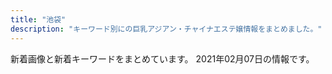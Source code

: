 ```yaml
---
title: "池袋"
description: "キーワード別にの巨乳アジアン・チャイナエステ嬢情報をまとめました。"
---
```


新着画像と新着キーワードをまとめています。
2021年02月07日の情報です。

<DmmAffiliateIns />
<KeywordTable
  shops={
    [
    {
        "name": "\u6708\u306e\u604b",
        "img_links": [
            "http://tsukinokoi.com/img/staff/148586605226742500.jpg",
            "http://tsukinokoi.com/img/staff/144652745411466600.jpg",
            "http://tsukinokoi.com/img/staff/160622584020640000.jpg",
            "http://tsukinokoi.com/img/staff/152008703796356600.jpg",
            "http://tsukinokoi.com/images/QRcode.png",
            "http://tsukinokoi.com/img/staff/142919725579809100.png",
            "http://tsukinokoi.com/img/staff/148256052554824000.jpg",
            "http://tsukinokoi.com/img/staff/153079932824200700.jpg",
            "http://tsukinokoi.com/img/staff/154673852166026500.jpg",
            "http://tsukinokoi.com/images/news3.png",
            "http://tsukinokoi.com/img/staff/148586605222864500.jpg",
            "http://tsukinokoi.com/img/staff/148073918839938900.jpg",
            "http://tsukinokoi.com/images/bar_gallery.png",
            "http://tsukinokoi.com/images/pickupGirl2014.png",
            "http://tsukinokoi.com/img/staff/155611310658540500.jpg",
            "http://tsukinokoi.com/images/news1.png",
            "http://tsukinokoi.com/img/staff/151584629124140300.jpg",
            "http://tsukinokoi.com/images/event/2020/m02.png",
            "http://tsukinokoi.com/images/bar_staff.png",
            "http://tsukinokoi.com/images/bar_top.png",
            "http://tsukinokoi.com/img/staff/155818741107218300.jpg",
            "http://tsukinokoi.com/img/staff/155204782386136400.jpg"
        ],
        "keywords": {
            "\u30bb\u30af\u30b7\u30fc": 1
        },
        "station": "JR\u6c60\u888b\u99c5\u897f\u53e3",
        "url": "http://tsukinokoi.com/"
    },
    {
        "img_links": [
            "http://new-paradise.net/images/honoka.jpg",
            "http://new-paradise.net/images/a5.jpg",
            "http://new-paradise.net/images/flash1.jpg",
            "http://new-paradise.net/images/a4.jpg",
            "http://new-paradise.net/images/up.png",
            "http://new-paradise.net/images/mobile.png",
            "http://new-paradise.net/images/itigo.jpg",
            "http://new-paradise.net/images/a3.jpg",
            "http://new-paradise.net/images/zi_staff.png",
            "http://new-paradise.net/images/a6.jpg",
            "http://new-paradise.net/images/down.png",
            "http://new-paradise.net/images/kiki02.jpg",
            "http://new-paradise.net/images/info.jpg",
            "http://new-paradise.net/images/a7.jpg",
            "http://new-paradise.net/images/kanna02.jpg",
            "http://new-paradise.net/images/r3.jpg",
            "http://new-paradise.net/images/g0.jpg",
            "http://new-paradise.net/images/kiki.jpg",
            "http://new-paradise.net/images/noa.jpg",
            "http://new-paradise.net/images/misaki01.jpg",
            "http://new-paradise.net/images/misaki02.jpg",
            "http://new-paradise.net/images/a2.jpg",
            "http://new-paradise.net/images/a1.jpg"
        ],
        "name": "\u5fc3\u30d1\u30e9\u30c0\u30a4\u30b9",
        "url": "http://new-paradise.net/",
        "station": "JR\u6c60\u888b\u99c5\u897f\u53e3",
        "keywords": {}
    },
    {
        "url": "http://iris.iest.info/",
        "name": "\u30b9\u30de\u30a4\u30eb",
        "keywords": {
            "D": 24,
            "85": 6,
            "87": 18,
            "C": 13,
            "E": 6,
            "86": 6
        },
        "img_links": [
            "http://iris.iest.info/images/room1.jpg",
            "http://iris.iest.info/images/s_staff.png",
            "http://iris.iest.info/images/room4.jpg",
            "http://iris.iest.info/photos/sites/94/2020/12/2020120606092378.jpg",
            "http://iris.iest.info/images/s_news.png",
            "http://iris.iest.info/photos/sites/94/2020/12/2020120606002961.jpg",
            "http://iris.iest.info/images/s_link.png",
            "http://iris.iest.info/images/top.png",
            "http://iris.iest.info/images/s_pick.png",
            "http://iris.iest.info/photos/sites/94/2020/12/2020120606003039.jpg",
            "http://iris.iest.info/photos/sites/94/2020/12/2020120606003195.jpg",
            "http://iris.iest.info/images/room3.jpg",
            "http://iris.iest.info/images/info.jpg",
            "http://iris.iest.info/images/mobile.jpg",
            "http://iris.iest.info/images/room2.jpg",
            "http://iris.iest.info/photos/sites/94/2020/12/2020120606002910.jpg",
            "http://iris.iest.info/photos/sites/94/2020/12/202012060604323.jpg"
        ],
        "station": "JR\u6c60\u888b\u99c5\u6771\u53e3"
    },
    {
        "url": "http://suiteroom.este88.com/",
        "img_links": [
            "http://suiteroom.este88.com/images/ai1.jpg",
            "http://suiteroom.este88.com/images/mai1.jpg",
            "http://suiteroom.este88.com/images/mika1.jpg",
            "http://suiteroom.este88.com/images/yumi1.jpg",
            "http://suiteroom.este88.com/images/sp03.jpg",
            "http://suiteroom.este88.com/images/riri1.jpg",
            "http://suiteroom.este88.com/images/top-kpbar.png",
            "http://suiteroom.este88.com/images/yuri1.jpg",
            "http://suiteroom.este88.com/images/kina1.jpg",
            "http://suiteroom.este88.com/images/sp01.jpg",
            "http://suiteroom.este88.com/images/therapist-bar.png",
            "http://suiteroom.este88.com/images/sp02.jpg",
            "http://suiteroom.este88.com/images/topinfo.png",
            "http://suiteroom.este88.com/images/koko1.jpg",
            "http://suiteroom.este88.com/images/topbar.png",
            "http://suiteroom.este88.com/images/yuki1.jpg",
            "http://suiteroom.este88.com/images/topnews.png",
            "http://suiteroom.este88.com/images/nana1.jpg"
        ],
        "station": "JR\u6c60\u888b\u99c5\u897f\u53e3",
        "name": "For You",
        "keywords": {}
    },
    {
        "station": "JR\u6c60\u888b\u99c5\u897f\u53e3",
        "name": "\u30a2\u30ef\u56fd\u515a",
        "keywords": {
            "82": 1,
            "87": 1,
            "84": 2,
            "83": 3,
            "C": 19,
            "86": 1,
            "85": 2,
            "88": 1
        },
        "url": "http://awakoku.net/",
        "img_links": [
            "http://awakoku.net/girls/ami1.jpg",
            "http://awakoku.net/girls/nana1.jpg",
            "http://awakoku.net/image/pickup.jpg",
            "http://awakoku.net/girls/hana1.jpg",
            "http://manpuku-web2.sakura.ne.jp/awakoku/image/header.jpg",
            "http://awakoku.net/girls/kana1.jpg",
            "http://awakoku.net/girls/yumi.jpg",
            "http://awakoku.net/girls/kana2.jpg",
            "http://awakoku.net/girls/hana2.jpg",
            "http://awakoku.net/girls/yuri2.jpg",
            "http://awakoku.net/girls/mina1.jpg",
            "http://awakoku.net/girls/yuri1.jpg",
            "http://awakoku.net/girls/noimage.jpg",
            "http://awakoku.net/girls/nagisa1.jpg",
            "http://awakoku.net/girls/nagisa2.jpg",
            "http://awakoku.net/girls/misaki1.jpg",
            "http://awakoku.net/girls/nana2.jpg",
            "http://awakoku.net/girls/misaki2.jpg",
            "http://awakoku.net/girls/mina2.jpg"
        ]
    },
    {
        "keywords": {
            "83": 2,
            "89": 1,
            "C": 44,
            "86": 7,
            "85": 8,
            "D": 18,
            "E": 1,
            "88": 5,
            "87": 6
        },
        "img_links": [
            "https://www.aroma-angels.net/asset/img/top.jpg",
            "https://www.aroma-angels.net/images/up_5_11_0.jpeg",
            "https://www.aroma-angels.net/images/up_5_27_0.jpg",
            "https://www.aroma-angels.net/images/mc_1_1_240.jpg",
            "https://www.aroma-angels.net/images/up_5_9_0.jpg",
            "https://www.aroma-angels.net/images/up_5_25_0.jpg",
            "https://www.aroma-angels.net/images/ml_11_1_505.jpg",
            "https://www.aroma-angels.net/images/mc_1_1_505.jpg",
            "https://www.aroma-angels.net/images/ml_11_1_1092.jpg",
            "https://www.aroma-angels.net/images/up_5_17_0.jpg",
            "https://www.aroma-angels.net/images/ml_11_1_960.jpg",
            "https://www.aroma-angels.net/images/up_5_13_0.jpg",
            "https://www.aroma-angels.net/images/ml_11_1_425.jpg",
            "https://www.aroma-angels.net/images/link/link_31.jpg",
            "https://www.aroma-angels.net/images/ml_11_1_1285.jpg",
            "https://www.aroma-angels.net/asset/img/spacer900x360.png",
            "https://www.aroma-angels.net/images/ml_11_1_1411.jpg",
            "https://www.aroma-angels.net/images/ml_11_1_1011.jpg",
            "https://www.aroma-angels.net/asset/img/spacer300x450.png",
            "https://www.aroma-angels.net/images/ml_11_1_240.jpg",
            "https://www.aroma-angels.net/images/mc_1_1_445.jpg",
            "https://www.aroma-angels.net/images/ml_11_1_2202.jpg",
            "https://www.aroma-angels.net/images/mc_1_1_1285.jpg",
            "https://www.aroma-angels.net/images/mc_1_1_425.jpg",
            "https://www.aroma-angels.net/images/mt_10_1_144.jpg",
            "https://www.aroma-angels.net/images/up_5_5_0.jpg",
            "https://www.aroma-angels.net/images/mc_1_2_105.jpg",
            "https://www.aroma-angels.net/images/link/link_34.jpg",
            "https://www.aroma-angels.net/images/ml_11_1_314.jpg",
            "https://www.aroma-angels.net/images/up_5_15_0.jpg",
            "https://www.aroma-angels.net/images/up_5_14_0.jpg",
            "https://www.aroma-angels.net/images/mc_1_1_314.jpg",
            "https://www.aroma-angels.net/images/ml_11_1_1698.jpeg",
            "https://www.aroma-angels.net/images/up_5_6_0.jpg",
            "https://www.aroma-angels.net/images/mc_1_1_446.jpg",
            "https://www.aroma-angels.net/images/up_5_23_0.jpg",
            "https://www.aroma-angels.net/images/mc_1_1_105.jpg",
            "https://www.aroma-angels.net/images/mc_1_1_507.jpg",
            "https://www.aroma-angels.net/images/link/link_27.jpg",
            "https://www.aroma-angels.net/images/ml_11_1_507.jpg",
            "https://www.aroma-angels.net/images/ml_11_1_1064.jpg",
            "https://estama.jp/assets_new/default/pc/img/page/link/estama_200_40.png",
            "https://www.aroma-angels.net/images/mt_10_1_446.jpg",
            "https://www.aroma-angels.net/images/ml_11_1_144.jpg",
            "https://www.aroma-angels.net/images/mc_1_3_314.jpg",
            "https://www.aroma-angels.net/images/mc_1_1_1092.jpg",
            "https://www.aroma-angels.net/images/mt_10_1_505.jpg",
            "https://www.aroma-angels.net/images/ml_11_1_506.jpg",
            "https://www.aroma-angels.net/images/mc_1_2_144.jpg",
            "https://www.aroma-angels.net/images/mc_1_1_241.jpg",
            "https://www.aroma-angels.net/images/ml_11_1_241.jpg",
            "https://www.aroma-angels.net/images/ml_11_1_268.jpg",
            "https://menlog.net/link/menlog20040.jpg",
            "https://www.aroma-angels.net/asset/img/top2.jpg",
            "https://www.aroma-angels.net/images/up_5_7_0.jpg",
            "https://www.aroma-angels.net/images/up_5_12_0.jpg",
            "https://www.aroma-angels.net/images/up_5_18_0.jpg",
            "https://www.aroma-angels.net/images/up_5_26_0.jpg",
            "https://www.aroma-angels.net/images/ml_11_1_445.jpg",
            "https://www.aroma-angels.net/images/ml_11_1_1338.jpg",
            "https://www.aroma-angels.net/images/ml_11_1_239.jpg",
            "https://www.aroma-angels.net/images/mc_1_2_445.jpg",
            "https://www.aroma-angels.net/images/ml_11_1_882.jpg",
            "https://www.aroma-angels.net/images/up_5_8_0.jpg",
            "https://www.aroma-angels.net/images/up_5_10_0.jpg",
            "https://www.aroma-angels.net/images/ml_11_1_1272.jpg",
            "https://www.aroma-angels.net/images/link/link_15.jpg",
            "https://www.aroma-angels.net/images/mc_1_1_508.jpg",
            "https://www.aroma-angels.net/images/mt_10_1_105.jpg",
            "https://www.aroma-angels.net/images/mc_1_2_1092.jpg",
            "https://www.aroma-angels.net/asset/img/spacer_gallery.png",
            "https://www.aroma-angels.net/images/mc_1_1_208.jpg",
            "https://www.aroma-angels.net/images/up_5_22_0.jpg",
            "https://www.aroma-angels.net/images/ml_11_1_446.jpg",
            "https://www.aroma-angels.net/images/link/link_19.jpg",
            "https://www.aroma-angels.net/images/mc_1_1_882.jpg",
            "https://www.aroma-angels.net/images/mt_10_1_508.jpg",
            "https://www.aroma-angels.net/images/up_5_19_0.jpg",
            "https://www.aroma-angels.net/images/ml_11_1_508.jpg",
            "https://www.aroma-angels.net/images/mc_1_1_144.jpg",
            "https://www.aroma-angels.net/images/mc_1_2_314.jpg",
            "https://www.aroma-angels.net/images/ml_11_1_105.jpg",
            "https://www.aroma-angels.net/images/ml_11_1_208.jpg"
        ],
        "name": "AromaAngels\uff5e\u6c60\u888b\u30a2\u30ed\u30de\u30a8\u30f3\u30b8\u30a7\u30eb\u30ba\uff5e",
        "url": "https://www.aroma-angels.net/",
        "station": "JR\u6c60\u888b\u99c5\u897f\u53e3"
    },
    {
        "station": "JR\u6c60\u888b\u99c5\u897f\u53e3",
        "url": "http://koi.este.work/",
        "keywords": {
            "C": 12,
            "83": 18,
            "D": 18,
            "85": 6,
            "86": 6
        },
        "img_links": [
            "http://koi.este.work/b_news.png",
            "http://koi.este.work/2/uploadimg/1565558725.jpg",
            "http://koi.este.work/tennai.png",
            "http://koi.este.work/mens-esthe.png",
            "http://koi.este.work/2/uploadimg/1601879728.jpg",
            "http://koi.este.work/t3.jpg",
            "http://koi.este.work/tennai2.jpg",
            "http://koi.este.work/up_5_3_0.jpg",
            "http://momipara.jp/img/link/momi88.jpg",
            "http://koi.este.work/2/uploadimg/1577672563.jpg",
            "http://koi.este.work/tennai3.jpg",
            "http://koi.este.work/top.jpg",
            "http://koi.este.work/tennai4.jpg",
            "http://koi.este.work/t1.jpg",
            "http://koi.este.work/2/uploadimg/1579481243.jpg",
            "http://koi.este.work/b_girl.png"
        ],
        "name": "\u604b"
    },
    {
        "url": "https://honeybee2.com/",
        "station": "JR\u6c60\u888b\u99c5\u897f\u53e3(\u5317)",
        "name": "\u30cf\u30cb\u30fc\u30d3\u30fc",
        "keywords": {
            "84": 234,
            "83": 87,
            "D": 232,
            "85": 95,
            "88": 50,
            "82": 53,
            "C": 236
        },
        "img_links": [
            "https://honeybee2.com/images/img_gallery_03.png",
            "https://honeybee2.com/images_staff/142/060611265633.jpg",
            "https://honeybee2.com/images_staff/133/032511552539.jpg",
            "https://honeybee2.com/images_staff/117/082320544428.jpg",
            "https://honeybee2.com/images/img_gallery_01.png",
            "https://honeybee2.com/images_staff/59/111000015721.jpg",
            "https://honeybee2.com/images_staff/150/091116274617.jpg",
            "https://honeybee2.com/images/bnr_side_concept.png",
            "https://honeybee2.com/images/vis_castframe_01.png",
            "https://honeybee2.com/images_staff/59/111000133157.jpg",
            "https://honeybee2.com/images/pagetop_off.png",
            "https://honeybee2.com/images/icon_ranking_03.png",
            "https://honeybee2.com/images_staff/142/060611173967.jpg",
            "https://honeybee2.com/images_staff/168/111318504622.jpg",
            "https://honeybee2.com/images/bnr_160_45.jpg",
            "https://honeybee2.com/images/img_info_01.png",
            "https://honeybee2.com/images_staff/137/041722380748.jpg",
            "https://honeybee2.com/images/img_gallery_02.png",
            "https://honeybee2.com/images/btn_back.png",
            "https://honeybee2.com/images/icon_ranking_04.png",
            "https://honeybee2.com/images/bnr_88_31.jpg",
            "https://honeybee2.com/images/btn_next.png",
            "https://honeybee2.com/images/img_info_03.png",
            "https://honeybee2.com/images/icon_class_00.png",
            "https://honeybee2.com/images/icon_ranking_01.png",
            "https://honeybee2.com/images_staff/134/041314054720.jpg",
            "https://honeybee2.com/images/vis_profileframe.png",
            "https://honeybee2.com/images/bnr_side_card.png",
            "https://honeybee2.com/images_staff/99/011420365888.jpg",
            "https://honeybee2.com/images_staff/168/111319171076.jpg",
            "https://honeybee2.com/images_staff/60/032207120681.jpg",
            "https://honeybee2.com/images_staff/133/041312285087.jpg",
            "https://honeybee2.com/images_staff/108/040923420669.jpg",
            "https://honeybee2.com/images/icon_ranking_05.png",
            "https://honeybee2.com/images/bnr_200_40.jpg",
            "https://honeybee2.com/images/bnr_468_60.jpg",
            "https://honeybee2.com/images_staff/134/041314164177.jpg",
            "https://honeybee2.com/images/icon_ranking_02.png",
            "https://honeybee2.com/images/img_info_02.png",
            "https://honeybee2.com/images_staff/60/032207115986.jpg",
            "https://honeybee2.com/images_staff/150/091115052227.jpg",
            "https://honeybee2.com/images/img_gallery_05.png",
            "https://honeybee2.com/images_staff/136/041522461779.jpg",
            "https://honeybee2.com/images_staff/136/041523165620.jpg",
            "https://honeybee2.com/images_staff/117/082321050834.jpg",
            "https://honeybee2.com/images/no_image.jpg",
            "https://honeybee2.com/images/img_gallery_04.png",
            "https://honeybee2.com/images/img_info.png",
            "https://honeybee2.com/images_staff/137/041723120323.jpg",
            "https://honeybee2.com/images_staff/99/110211050217.jpg",
            "https://honeybee2.com/images/img_gallery_06.png"
        ]
    },
    {
        "img_links": [
            "http://es-manzokudou.com/uploads/f66d763bd48ac5f51969e4311ac7af5c.jpg",
            "http://es-manzokudou.com/images/index_02.jpg",
            "http://es-manzokudou.com/uploads/efbc511fca65f9baeae51ee52426cc0e.jpg",
            "http://es-manzokudou.com/images/index_06.jpg",
            "http://es-manzokudou.com/images/interior_09.jpg",
            "http://es-manzokudou.com/uploads/dedff2c11ab7aaa841a9cf2747a8406c.jpg",
            "http://es-manzokudou.com/uploads/4a9bc6863322924a09070162269c7415.jpg",
            "http://es-manzokudou.com/uploads/1e5aff376576a255098bc7597386a028.jpg",
            "http://es-manzokudou.com/uploads/0b1795e88117182a477ab05f88143541.jpg",
            "http://es-manzokudou.com/uploads/200f500725d3f15233d981ad9b5e6b9a.jpg",
            "http://www.cmfm2.jp/images/over_thumb_l.png",
            "http://es-manzokudou.com/images/index_15.jpg",
            "http://es-manzokudou.com/images/info_05.png",
            "http://es-manzokudou.com/images/link_09.jpg",
            "http://es-manzokudou.com/images/info_07.png",
            "http://es-manzokudou.com/images/info_02.png",
            "http://es-manzokudou.com/images/index_21.jpg",
            "http://es-manzokudou.com/uploads/13ab049cc45dea80b43d33b6b7108f00.jpg",
            "http://es-manzokudou.com/images/index_14.jpg",
            "http://es-manzokudou.com/uploads/d71f74498ca17396d022ba9a4df966f3.jpg",
            "http://es-manzokudou.com/images/index_24.jpg",
            "http://es-manzokudou.com/images/index_09.jpg",
            "http://es-manzokudou.com/images/info_01.png",
            "http://es-manzokudou.com/images/index_05.jpg",
            "http://es-manzokudou.com/images/service_10.jpg",
            "http://es-manzokudou.com/uploads/de54f16df04e0df8ae07ab990b8c9fd2.jpg",
            "http://es-manzokudou.com/uploads/88aa8f906b0332cb40ad4429c8e7b758.jpg",
            "http://es-manzokudou.com/images/interior_10.jpg",
            "http://es-manzokudou.com/uploads/e29aa67ee54566513e4e34114bfdc7b9.jpg",
            "http://es-manzokudou.com/images/index_29.jpg",
            "http://es-manzokudou.com/uploads/c92c85411d427aeda4e82379f413bfc5.jpg",
            "http://es-manzokudou.com/uploads/8ec0af3b4889c07ab76ccbed51b2b813.jpg",
            "http://es-manzokudou.com/images/index_04.jpg",
            "http://es-manzokudou.com/uploads/9f77b9b12f9cf11fcb013974ba368064.jpg",
            "http://es-manzokudou.com/uploads/33e3f16ac4ad0cce4991bcbf73f4ed57.jpg",
            "http://es-manzokudou.com/images/index_17.jpg",
            "http://es-manzokudou.com/images/info_04.png",
            "http://es-manzokudou.com/uploads/b3126b220ec550d17cf3d4ceaa0d5f91.jpg",
            "http://es-manzokudou.com/uploads/40fc21d31595f51aaf89793b1f68617b.jpg",
            "http://es-manzokudou.com/uploads/0796672f7c59948334658998a3c55cdb.jpg",
            "http://es-manzokudou.com/uploads/848e0db3804d1d3c823537204d67f5aa.jpg",
            "http://es-manzokudou.com/images/index_03.jpg",
            "http://es-manzokudou.com/uploads/6eeb47bf176bb33d310cc4b85e6877cd.jpg",
            "http://es-manzokudou.com/images/index_11.jpg",
            "http://es-manzokudou.com/images/index_13.jpg",
            "http://es-manzokudou.com/uploads/6d01aeb80d9d599f91829439c8d1cce9.jpg",
            "http://es-manzokudou.com/uploads/209ba11412c2c128b5dfbdb8cfef6faa.jpg",
            "http://es-manzokudou.com/images/index_27.jpg",
            "http://es-manzokudou.com/images/girls_11.jpg",
            "http://es-manzokudou.com/uploads/356177edff3d3b7efc4a77022debc8aa.jpg",
            "http://es-manzokudou.com/uploads/b7f36d45469210b381ecb79a0e05a347.jpg",
            "http://es-manzokudou.com/images/service_09.jpg",
            "http://es-manzokudou.com/images/info_09.png",
            "http://es-manzokudou.com/uploads/ce9c20b274548d8d7fc88ffba3feb6b8.jpg",
            "http://es-manzokudou.com/uploads/d89fe15ae91cbe6757df76651ba2bafb.jpg",
            "http://es-manzokudou.com/images/index_08.jpg",
            "http://es-manzokudou.com/images/index_07.jpg",
            "http://es-manzokudou.com/uploads/da9811a4171f2ec42d7c9a8567e79d8c.jpg",
            "http://es-manzokudou.com/uploads/d0fdd8f6b16eaf7d5013c7d285fed2e3.jpg",
            "http://es-manzokudou.com/images/index_22.jpg",
            "http://es-manzokudou.com/uploads/59a8a61377564fb64b48427e84e4243f.jpg",
            "http://es-manzokudou.com/uploads/8a1fb58d0b110680c2356994ca8efb25.jpg",
            "http://es-manzokudou.com/images/index_31.jpg",
            "http://es-manzokudou.com/images/index_28.jpg",
            "http://es-manzokudou.com/images/index_23.jpg",
            "http://es-manzokudou.com/images/index_16.jpg",
            "http://es-manzokudou.com/images/index_30.jpg",
            "http://es-manzokudou.com/uploads/4638ddb6f986a671b148647ba616100a.jpg",
            "http://es-manzokudou.com/uploads/c7f77c3ead6ef13dab668a39ed78609c.jpg",
            "http://es-manzokudou.com/uploads/275d5f397baa63db8424c86d5d6237cf.jpg",
            "http://es-manzokudou.com/uploads/36735dc9d436a790f344c57635a3a44f.jpg",
            "http://es-manzokudou.com/uploads/801bf12e5eb5d7775a0d06c4314059a8.jpg",
            "http://es-manzokudou.com/uploads/0d826c16062de1388c242e2f77eb7cd6.jpg",
            "http://es-manzokudou.com/uploads/62c2e989f1be95fc8e01be85b464d514.jpg",
            "http://es-manzokudou.com/uploads/7284e4ffc051cbb8c074a8c30390ce68.jpg",
            "http://es-manzokudou.com/images/index_19.jpg",
            "http://es-manzokudou.com/images/index_01.jpg",
            "http://es-manzokudou.com/uploads/e0558d7d118d3983ed620237423a6a17.jpg",
            "http://es-manzokudou.com/images/girls_09.jpg",
            "http://es-manzokudou.com/uploads/7b043aa15c9a9920550a2b92ec6be546.jpg"
        ],
        "url": "http://es-manzokudou.com/",
        "name": "\u6e80\u8db3\u5802",
        "station": "JR\u6c60\u888b\u99c5\u6771\u53e3",
        "keywords": {
            "84": 1,
            "C": 10,
            "87": 8,
            "86": 7,
            "D": 7,
            "88": 2
        }
    },
    {
        "img_links": [
            "http://hanamizuki.jpn.cm/photos/sites/43/2017/11/2017110204162215.jpg",
            "http://hanamizuki.jpn.cm/photos/sites/43/2019/12/2019122511054726.jpg",
            "http://hanamizuki.jpn.cm/photos/sites/43/2019/12/2019122511054178.jpg",
            "http://hanamizuki.jpn.cm/images/room2.jpg",
            "http://hanamizuki.jpn.cm/images/room3.jpg",
            "http://hanamizuki.jpn.cm/images/room4.jpg",
            "http://hanamizuki.jpn.cm/photos/sites/43/2017/11/2017110204161468.jpg",
            "http://hanamizuki.jpn.cm/images/nbj2.jpg",
            "http://hanamizuki.jpn.cm/images/top.png",
            "http://hanamizuki.jpn.cm/images/s_staff.png",
            "http://hanamizuki.jpn.cm/images/s_news.png",
            "http://hanamizuki.jpn.cm/images/s_link.png",
            "http://hanamizuki.jpn.cm/images/room1.jpg",
            "http://hanamizuki.jpn.cm/images/mobile.png",
            "http://hanamizuki.jpn.cm/photos/sites/43/2021/02/2021020211590282.jpg"
        ],
        "station": "JR\u6c60\u888b\u99c5\u6771\u53e3",
        "name": "\u6c34\u6728\u82b1",
        "keywords": {
            "E": 1,
            "88": 1,
            "H": 2,
            "90": 1,
            "95": 1
        },
        "url": "http://hanamizuki.jpn.cm/"
    },
    {
        "keywords": {},
        "url": "http://esthe-treat.com/",
        "station": "JR\u6c60\u888b\u99c5\u897f\u53e3",
        "name": "\u53f0\u6e7e\u5e78\u904b\u30ea\u30e9\u30af\u30bc\u30fc\u30b7\u30e7\u30f3",
        "img_links": [
            "http://esthe-treat.com/img/adrs.jpg",
            "http://esthe-treat.com/img/pic.jpg",
            "http://esthe-treat.com/staff/natumi/01.jpg",
            "http://esthe-treat.com/img/t-o.jpg",
            "http://esthe-treat.com/img/add.jpg",
            "http://esthe-treat.com/img/t-s.jpg",
            "http://esthe-treat.com/staff/yuyu/01.jpg",
            "http://esthe-treat.com/staff/mari/01.jpg",
            "http://esthe-treat.com/img/sys2.png",
            "http://esthe-treat.com/staff/rena/01.jpg",
            "http://esthe-treat.com/img/t-t.jpg",
            "http://esthe-treat.com/img/botton.jpg",
            "http://esthe-treat.com/staff/ami/01.jpg",
            "http://esthe-treat.com/img/t-a.jpg",
            "http://esthe-treat.com/img/tit.jpg",
            "http://esthe-treat.com/img/sys1.png",
            "http://esthe-treat.com/img/cam.jpg",
            "http://esthe-treat.com/img/info.jpg",
            "http://esthe-treat.com/img/tel.jpg",
            "http://esthe-treat.com/img/pc.jpg",
            "http://esthe-treat.com/img/sysetc.png",
            "http://esthe-treat.com/img/t-r.jpg"
        ]
    },
    {
        "station": "JR\u6c60\u888b\u99c5\u897f\u53e3",
        "name": "\u30b9\u30a4\u30fc\u30c8\u30de\u30c3\u30c8",
        "img_links": [
            "http://c-sun2.com/image/cast/cast_492_1_l.jpg",
            "http://c-sun2.com/img/bar_grallery.png",
            "http://c-sun2.com/image/cast/cast_534_2_l.jpg",
            "http://c-sun2.com/image/cast/cast_524_2_l.jpg",
            "http://c-sun2.com/image/cast/cast_471_1_l.jpg",
            "http://c-sun2.com/image/cast/cast_485_1_l.jpg",
            "http://c-sun2.com/img/bar_profile.png",
            "http://c-sun2.com/img/topbar_news.png",
            "http://c-sun2.com/image/cast/cast_533_1_l.jpg",
            "http://c-sun2.com/image/cast/cast_453_2_l.jpg",
            "http://c-sun2.com/img/header.jpg",
            "http://c-sun2.com/image/cast/cast_580_1_l.jpg",
            "http://c-sun2.com/image/cast/cast_534_1_l.jpg",
            "http://c-sun2.com/image/cast/cast_496_2_l.jpg",
            "http://c-sun2.com/image/cast/cast_390_1_l.jpg",
            "http://c-sun2.com/image/cast/cast_471_2_l.jpg",
            "http://c-sun2.com/image/cast/cast_393_1_l.jpg",
            "http://c-sun2.com/image/cast/cast_484_1_l.jpg",
            "http://c-sun2.com/image/cast/cast_326_2_l.jpg",
            "http://c-sun2.com/image/cast/cast_466_1_l.jpg",
            "http://c-sun2.com/img/topbar_camp.png",
            "http://c-sun2.com/image/cast/cast_393_2_l.jpg",
            "http://c-sun2.com/image/cast/cast_473_1_l.jpg",
            "http://c-sun2.com/image/cast/cast_473_2_l.jpg",
            "http://c-sun2.com/image/cast/cast_326_1_l.jpg",
            "http://c-sun2.com/image/cast/cast_524_1_l.jpg",
            "http://c-sun2.com/image/cast/cast_533_2_l.jpg",
            "http://c-sun2.com/image/cast/cast_485_2_l.jpg",
            "http://c-sun2.com/image/cast/cast_362_1_l.jpg",
            "http://c-sun2.com/image/cast/cast_357_2_l.jpg",
            "http://c-sun2.com/img/icon/new.png",
            "http://c-sun2.com/img/bar_therapist.png",
            "http://c-sun2.com/image/cast/cast_390_2_l.jpg",
            "http://c-sun2.com/image/cast/cast_484_2_l.jpg",
            "http://c-sun2.com/image/cast/cast_357_1_l.jpg",
            "http://c-sun2.com/image/cast/cast_466_2_l.jpg",
            "http://c-sun2.com/image/cast/cast_362_2_l.jpg",
            "http://c-sun2.com/img/topbar_osusume.png",
            "http://c-sun2.com/image/cast/cast_360_1_l.jpg",
            "http://c-sun2.com/image/cast/cast_453_1_l.jpg",
            "http://c-sun2.com/image/cast/cast_492_2_l.jpg",
            "http://c-sun2.com/image/cast/cast_360_2_l.jpg",
            "http://c-sun2.com/image/shame/192_1_l.jpg",
            "http://c-sun2.com/image/cast/cast_496_1_l.jpg",
            "http://c-sun2.com/img/event/camp3.jpg"
        ],
        "url": "http://c-sun2.com/",
        "keywords": {
            "84": 8,
            "85": 4,
            "83": 10,
            "82": 10,
            "81": 4
        }
    },
    {
        "keywords": {},
        "url": "http://es-hana.work/",
        "name": "\u82b1\u6c34\u6728",
        "station": "JR\u6c60\u888b\u99c5\u897f\u53e3(\u5317)",
        "img_links": [
            "http://es-hana.work/images/news.jpg",
            "http://es-hana.work/staff/yuna.jpg",
            "http://es-hana.work/img/miki1.jpg",
            "http://es-hana.work/images/interior_t.jpg",
            "http://es-hana.work/img/aya1.jpg",
            "http://es-hana.work/images/3.jpg",
            "http://es-hana.work/staff/yui.jpg",
            "http://es-hana.work/images/staff_t.jpg",
            "http://es-hana.work/staff/rina.jpg",
            "http://es-hana.work/img/nana1.jpg",
            "http://es-hana.work/staff/miki.jpg",
            "http://es-hana.work/images/ac2.jpg",
            "http://es-hana.work/img/yui1.jpg",
            "http://es-hana.work/images/int.jpg",
            "http://es-hana.work/images/sys2.jpg",
            "http://es-hana.work/staff/ai.jpg",
            "http://es-hana.work/images/tg.jpg",
            "http://es-hana.work/images/2.jpg",
            "http://es-hana.work/staff/nana.jpg",
            "http://es-hana.work/images/sys1.jpg",
            "http://es-hana.work/images/1.jpg",
            "http://es-hana.work/images/head.jpg",
            "http://es-hana.work/images/ac1.jpg",
            "http://es-hana.work/images/5.jpg",
            "http://es-hana.work/img/rina1.jpg",
            "http://es-hana.work/images/6.jpg",
            "http://es-hana.work/images/7.jpg",
            "http://es-hana.work/staff/aya.jpg",
            "http://es-hana.work/images/8.jpg",
            "http://es-hana.work/staff/haruka.jpg",
            "http://es-hana.work/img/ai1.jpg",
            "http://es-hana.work/img/haruka1.jpg",
            "http://es-hana.work/images/line.jpg"
        ]
    },
    {
        "img_links": [
            "http://www.i-rlx.info/images/index_19.jpg",
            "http://www.i-rlx.info/images/upload/thumb/22c78aefa047b678.jpg",
            "http://www.i-rlx.info/images/index_10.jpg",
            "http://www.i-rlx.info/images/index_30.jpg",
            "http://www.i-rlx.info/images/index_28.jpg",
            "http://www.i-rlx.info/images/index_34.jpg",
            "http://www.i-rlx.info/images/index_08.jpg",
            "http://www.i-rlx.info/images/index_21.jpg",
            "http://www.i-rlx.info/images/index_37.jpg",
            "http://www.i-rlx.info/images/info.jpg",
            "http://www.i-rlx.info/images/upload/thumb/5f15caf7f272770f.jpg",
            "http://www.i-rlx.info/images/upload/thumb/549fe7e03db1e8fc.jpg",
            "http://www.i-rlx.info/i/room/r03.jpg",
            "http://www.i-rlx.info/images/index_15.jpg",
            "http://www.i-rlx.info/images/upload/9e42414005a99f48.jpg",
            "http://www.i-rlx.info/images/index_18.jpg",
            "http://www.i-rlx.info/girl/04.jpg",
            "http://www.i-rlx.info/images/upload/thumb/b0bbe23232bed8aa.jpg",
            "http://www.i-rlx.info/i/girl/04.jpg",
            "http://www.i-rlx.info/i/girl/02.jpg",
            "http://www.i-rlx.info/images/upload/thumb/eeb5d9caa554018e.jpg",
            "http://www.i-rlx.info/images/index_11.jpg",
            "http://www.i-rlx.info/images/index_14.jpg",
            "http://www.i-rlx.info/images/upload/bc0752fe4e53b8c6.jpg",
            "http://www.i-rlx.info/images/index_29.jpg",
            "http://www.i-rlx.info/images/upload/thumb/95e8548329763630.jpg",
            "http://www.i-rlx.info/images/index_09.jpg",
            "http://www.i-rlx.info/images/upload/thumb/3a57edcf235cfd8e.jpg",
            "http://www.i-rlx.info/images/upload/7b4c8b9d49e714ee.jpg",
            "http://www.i-rlx.info/girl/017.jpg",
            "http://www.i-rlx.info/images/index_01.jpg",
            "http://www.i-rlx.info/images/sub_21.jpg",
            "http://www.i-rlx.info/images/upload/thumb/0192d005c5f424ba.jpg",
            "http://www.i-rlx.info/images/index_12.jpg",
            "http://www.i-rlx.info/images/upload/b0bbe23232bed8aa.jpg",
            "http://www.i-rlx.info/images/upload/19b76df66faf0b12.jpg",
            "http://www.i-rlx.info/images/sub_18.jpg",
            "http://www.i-rlx.info/girl/08.jpg",
            "http://www.i-rlx.info/images/upload/bb8a47bc98c64e87.jpg",
            "http://www.i-rlx.info/images/upload/thumb/ac8e7ec3ac179feb.jpg",
            "http://www.i-rlx.info/images/staff_16.jpg",
            "http://www.i-rlx.info/images/index_03.jpg",
            "http://www.i-rlx.info/images/upload/thumb/7d800b2f3fde617b.jpg",
            "http://www.i-rlx.info/girl/01.jpg",
            "http://www.i-rlx.info/images/upload/thumb/4d0e657eefdddf42.jpg",
            "http://www.i-rlx.info/images/upload/549fe7e03db1e8fc.jpg",
            "http://www.i-rlx.info/images/upload/thumb/19b76df66faf0b12.jpg",
            "http://www.i-rlx.info/i/girl/05.jpg",
            "http://www.i-rlx.info/images/upload/thumb/dc8f1b616e622b2a.jpg",
            "http://www.i-rlx.info/images/index_27.jpg",
            "http://www.i-rlx.info/images/index_36.jpg",
            "http://www.i-rlx.info/images/rec_16.jpg",
            "http://www.i-rlx.info/images/upload/22c78aefa047b678.jpg",
            "http://www.i-rlx.info/images/index_13.jpg",
            "http://www.i-rlx.info/images/index_24.jpg",
            "http://www.i-rlx.info/images/upload/95e8548329763630.jpg",
            "http://www.i-rlx.info/images/upload/d9467bde93e01a59.jpg",
            "http://www.i-rlx.info/images/upload/thumb/7b4c8b9d49e714ee.jpg",
            "http://www.i-rlx.info/girl/02.jpg",
            "http://www.i-rlx.info/images/upload/bb2bfea87a6127cc.jpg",
            "http://www.i-rlx.info/images/upload/5f15caf7f272770f.jpg",
            "http://www.i-rlx.info/images/upload/7d800b2f3fde617b.jpg",
            "http://www.i-rlx.info/images/index_33.jpg",
            "http://www.i-rlx.info/images/index_39.jpg",
            "http://www.i-rlx.info/images/index_26.jpg",
            "http://www.i-rlx.info/i/girl/01.jpg",
            "http://www.i-rlx.info/images/index_31.jpg",
            "http://www.i-rlx.info/images/info_16.jpg",
            "http://www.i-rlx.info/images/upload/thumb/d9467bde93e01a59.jpg",
            "http://www.i-rlx.info/images/03.jpg",
            "http://www.i-rlx.info/images/index_35_01.jpg",
            "http://www.i-rlx.info/images/index_20.jpg",
            "http://www.i-rlx.info/images/index_22.jpg",
            "http://www.i-rlx.info/images/index_02.jpg",
            "http://www.i-rlx.info/images/upload/eeb5d9caa554018e.jpg",
            "http://www.i-rlx.info/girl/05.jpg",
            "http://www.i-rlx.info/girl/07.jpg",
            "http://www.i-rlx.info/images/upload/thumb/bb2bfea87a6127cc.jpg",
            "http://www.i-rlx.info/images/index_07.jpg",
            "http://www.i-rlx.info/images/index_23.jpg",
            "http://www.i-rlx.info/images/upload/3a57edcf235cfd8e.jpg",
            "http://www.i-rlx.info/images/index_04.jpg",
            "http://www.i-rlx.info/images/index_17.jpg",
            "http://www.i-rlx.info/images/upload/0192d005c5f424ba.jpg",
            "http://www.i-rlx.info/images/upload/thumb/bc0752fe4e53b8c6.jpg",
            "http://www.i-rlx.info/images/upload/ac8e7ec3ac179feb.jpg",
            "http://www.i-rlx.info/i/room/r04.jpg",
            "http://www.i-rlx.info/images/upload/thumb/9e42414005a99f48.jpg",
            "http://www.i-rlx.info/girl/018.jpg",
            "http://www.i-rlx.info/images/index_06.jpg",
            "http://www.i-rlx.info/images/upload/4d0e657eefdddf42.jpg",
            "http://www.i-rlx.info/i/girl/03.jpg",
            "http://www.i-rlx.info/i/room/r02.jpg",
            "http://www.i-rlx.info/i/room/r01.jpg",
            "http://www.i-rlx.info/images/upload/dc8f1b616e622b2a.jpg",
            "http://www.i-rlx.info/images/upload/thumb/bb8a47bc98c64e87.jpg",
            "http://www.i-rlx.info/girl/06.jpg",
            "http://www.i-rlx.info/images/rec.jpg"
        ],
        "name": "\u30b7\u30e3\u30fc\u30ed\u30c3\u30c8\u59eb",
        "keywords": {
            "D": 4,
            "C": 20,
            "87": 1,
            "E": 1,
            "86": 2,
            "85": 10,
            "88": 1,
            "89": 3,
            "82": 2
        },
        "station": "JR\u6c60\u888b\u99c5\u897f\u53e3(\u5317)",
        "url": "http://www.i-rlx.info/"
    },
    {
        "name": "\u3086\u3089\u308a",
        "img_links": [
            "http://www.yurari-massage.work/img/st21.jpg",
            "http://www.yurari-massage.work/img/st22.jpg",
            "http://www.yurari-massage.work/img/st26.jpg",
            "http://www.yurari-massage.work/img/st017.jpg",
            "http://www.yurari-massage.work/img/sta25.jpg",
            "http://www.yurari-massage.work/img/st7.jpg",
            "http://www.yurari-massage.work/img/sta27.jpg",
            "http://www.yurari-massage.work/img/m6.jpg",
            "http://www.yurari-massage.work/img/st25.jpg",
            "http://www.yurari-massage.work/img/r9.jpg",
            "http://www.yurari-massage.work/img/st021.jpg",
            "http://www.yurari-massage.work/img/st4.jpg",
            "http://www.yurari-massage.work/img/st07.jpg",
            "http://www.yurari-massage.work/img/st026.jpg",
            "http://www.yurari-massage.work/img/st11.jpg",
            "http://www.yurari-massage.work/img/m1.jpg",
            "http://www.yurari-massage.work/img/sta4.jpg",
            "http://www.yurari-massage.work/img/st022.jpg",
            "http://www.yurari-massage.work/img/sta21.jpg",
            "http://www.yurari-massage.work/img/m30.jpg",
            "http://www.yurari-massage.work/img/head.jpg",
            "http://www.yurari-massage.work/img/st027.jpg",
            "http://www.yurari-massage.work/img/mobile.png",
            "http://www.yurari-massage.work/img/m2.jpg",
            "http://www.yurari-massage.work/img/m10.jpg",
            "http://www.yurari-massage.work/img/m5.jpg",
            "http://www.yurari-massage.work/img/m3.jpg",
            "http://www.yurari-massage.work/img/m4.jpg",
            "http://www.yurari-massage.work/img/sta26.jpg",
            "http://www.yurari-massage.work/img/st27.jpg",
            "http://www.yurari-massage.work/img/m50.jpg",
            "http://www.yurari-massage.work/img/m60.jpg",
            "http://www.yurari-massage.work/img/sta7.jpg",
            "http://www.yurari-massage.work/img/sta22.jpg",
            "http://www.yurari-massage.work/img/m40.jpg",
            "http://www.yurari-massage.work/img/st19.jpg",
            "http://www.yurari-massage.work/img/nos.jpg",
            "http://www.yurari-massage.work/img/st17.jpg",
            "http://www.yurari-massage.work/img/campian.jpg",
            "http://www.yurari-massage.work/img/m20.jpg"
        ],
        "station": "JR\u6c60\u888b\u99c5\u897f\u53e3(\u5317)",
        "url": "http://www.yurari-massage.work/",
        "keywords": {
            "D": 11,
            "87": 8,
            "C": 25,
            "E": 3,
            "86": 14
        }
    },
    {
        "station": "JR\u6c60\u888b\u99c5\u897f\u53e3(\u5317)",
        "name": "New RELAX TIME",
        "img_links": [
            "https://www.relax-es.net/w160-p400/img/uploadfile/imgpc01601602676.jpg",
            "https://www.relax-es.net/img/num2.png",
            "https://www.relax-es.net/img/bana07.jpg",
            "https://www.relax-es.net/w160-p400/img/uploadfile/imgpc01601602188.jpg",
            "https://www.relax-es.net/w160-p400/img/uploadfile/imgpc01608535783.jpg",
            "https://www.relax-es.net/w160-p400/img/uploadfile/imgpc01601602403.jpg",
            "https://www.relax-es.net/img/uploadfile/imgpc01608535783.jpg",
            "https://www.relax-es.net/w160-p400/img/uploadfile/imgpc01601942142.jpg",
            "https://www.relax-es.net/w200-p300/img/uploadfile/imgpc01601601781.jpg",
            "https://www.relax-es.net/w160-p400/img/uploadfile/imgpc01608535716.jpg",
            "https://www.relax-es.net/w90-p90/img/uploadfile/imgpc01608535716.jpg",
            "https://www.relax-es.net/w160-p400/img/uploadfile/imgpc01601603008.jpg",
            "https://www.relax-es.net/img/num4.png",
            "https://www.relax-es.net/w200-p300/img/uploadfile/imgpc01601602188.jpg",
            "https://www.relax-es.net/w160-p400/img/uploadfile/imgpc01601942105.jpg",
            "https://www.relax-es.net/w200-p300/img/uploadfile/imgpc01601942092.jpg",
            "https://www.relax-es.net/w160-p400/img/uploadfile/imgpc01601602761.jpg",
            "https://www.relax-es.net/w160-p400/img/uploadfile/imgpc01601602443.jpg",
            "https://www.relax-es.net/img/num3.png",
            "https://www.relax-es.net/w90-p90/img/uploadfile/imgpc01601602890.jpg",
            "https://www.relax-es.net/img/area.jpg",
            "https://www.relax-es.net/w200-p300/img/uploadfile/imgpc01608535826.jpg",
            "https://www.relax-es.net/w160-p400/img/uploadfile/imgpc01608535915.jpg",
            "https://www.relax-es.net/img/uploadfile/imgpc01608535826.jpg",
            "https://www.relax-es.net/img/companioncoment.png",
            "https://www.relax-es.net/w200-p300/img/uploadfile/imgpc01601602970.jpg",
            "https://www.relax-es.net/img/bana05.jpg",
            "https://www.relax-es.net/w300-p200/img/uploadfile/imgpc01601603008.jpg",
            "https://www.relax-es.net/w90-p90/img/uploadfile/imgpc01608535826.jpg",
            "https://www.relax-es.net/w200-p300/img/uploadfile/imgpc01608535716.jpg",
            "https://www.relax-es.net/w200-p300/img/uploadfile/imgpc01601602016.jpg",
            "https://www.relax-es.net/w300-p200/img/uploadfile/imgpc01601601975.jpg",
            "https://www.relax-es.net/img/uploadfile/imgpc01601603008.jpg",
            "https://www.relax-es.net/img/uploadfile/imgpc01601602761.jpg",
            "https://www.relax-es.net/img/uploadfile/imgpc01601601781.jpg",
            "https://www.relax-es.net/img/uploadfile/img_1601600792.jpg",
            "https://www.relax-es.net/w200-p300/img/uploadfile/imgpc01601602443.jpg",
            "https://www.relax-es.net/img/uploadfile/imgpc01601942142.jpg",
            "https://www.relax-es.net/img/kantan.jpg",
            "https://www.relax-es.net/w160-p400/img/uploadfile/imgpc01601601975.jpg",
            "https://www.relax-es.net/img/bana04.jpg",
            "https://www.relax-es.net/w160-p400/img/uploadfile/imgpc01608535826.jpg",
            "https://www.relax-es.net/img/uploadfile/imgpc01601602016.jpg",
            "https://www.relax-es.net/w160-p400/img/uploadfile/imgpc01601602326.jpg",
            "https://www.relax-es.net/img/num1.png",
            "https://www.relax-es.net/img/uploadfile/1601603998.png",
            "https://www.relax-es.net/img/icon/new.png",
            "https://www.relax-es.net/w160-p400/img/uploadfile/imgpc01601602016.jpg",
            "https://www.relax-es.net/img/uploadfile/imgpc01601602188.jpg",
            "https://www.relax-es.net/w160-p400/img/uploadfile/imgpc01601602890.jpg",
            "https://www.relax-es.net/img/uploadfile/imgpc01608535716.jpg",
            "https://www.relax-es.net/img/uploadfile/img_1601600707.jpg",
            "https://www.relax-es.net/w200-p80/img/uploadfile/imgpc01601603008.jpg",
            "https://www.relax-es.net/img/uploadfile/imgpc01601942105.jpg",
            "https://www.relax-es.net/w200-p300/img/uploadfile/imgpc01601602890.jpg",
            "https://www.relax-es.net/img/bana03.jpg",
            "https://www.relax-es.net/w160-p400/img/uploadfile/imgpc01601602970.jpg",
            "https://www.relax-es.net/img/num5.png",
            "https://www.relax-es.net/w90-p90/img/uploadfile/imgpc01601602970.jpg",
            "https://www.relax-es.net/img/uploadfile/imgpc01601602890.jpg",
            "https://www.relax-es.net/w200-p300/img/uploadfile/imgpc01601942165.jpg",
            "https://www.relax-es.net/img/syscard.png",
            "https://www.relax-es.net/img/uploadfile/imgpc01601602269.jpg",
            "https://www.relax-es.net/img/uploadfile/imgpc01601602970.jpg",
            "https://www.relax-es.net/w160-p400/img/uploadfile/imgpc01601942092.jpg",
            "https://www.relax-es.net/img/bana10.jpg",
            "https://www.relax-es.net/img/uploadfile/imgpc01601602443.jpg",
            "https://www.relax-es.net/w160-p400/img/uploadfile/imgpc01601942123.jpg",
            "https://www.relax-es.net/img/uploadfile/imgpc01601601975.jpg",
            "https://www.relax-es.net/w90-p90/img/uploadfile/imgpc01608535783.jpg",
            "https://www.relax-es.net/img/uploadfile/imgpc01601942165.jpg",
            "https://www.relax-es.net/w200-p300/img/uploadfile/imgpc01601942142.jpg",
            "https://www.relax-es.net/img/uploadfile/imgpc01601602676.jpg",
            "https://www.relax-es.net/img/bana02.jpg",
            "https://www.relax-es.net/img/uploadfile/imgpc01601942092.jpg",
            "https://www.relax-es.net/img/bana01.jpg",
            "https://www.relax-es.net/img/uploadfile/imgpc01601942123.jpg",
            "https://www.relax-es.net/w160-p400/img/uploadfile/imgpc01601942165.jpg",
            "https://www.relax-es.net/w160-p400/img/uploadfile/imgpc01601601781.jpg",
            "https://www.relax-es.net/w230-p230/img/uploadfile/img_1601600792.jpg",
            "https://www.relax-es.net/w160-p400/img/uploadfile/imgpc01601602269.jpg",
            "https://www.relax-es.net/w90-p90/img/uploadfile/imgpc01601603008.jpg"
        ],
        "keywords": {
            "87": 24,
            "90": 13,
            "E": 80,
            "D": 58,
            "89": 65,
            "C": 34,
            "88": 74,
            "F": 37
        },
        "url": "https://www.relax-es.net/"
    },
    {
        "name": "CoCo8 \u30b3\u30b3\u30a8\u30a4\u30c8",
        "img_links": [
            "http://www.coco-8.jp/_src/36746345/maya.jpg",
            "http://www.coco-8.jp/_src/36742791/s4.jpg",
            "http://www.coco-8.jp/_src/36746704/g5.png",
            "http://www.coco-8.jp/_src/49977789/lineline.png",
            "http://www.coco-8.jp/_src/49977785/wechatimg336_20201102105038881.jpg",
            "http://www.coco-8.jp/_src/36746379/aki.jpg",
            "http://www.coco-8.jp/_src/36746732/road2.png",
            "http://www.coco-8.jp/_src/37791774/wechatimg437_20201113100952153.jpg",
            "http://www.coco-8.jp/_src/36746351/lineline.png",
            "http://www.coco-8.jp/_src/36746636/iwa1.jpg",
            "http://www.coco-8.jp/_src/36746642/risa.jpg",
            "http://www.coco-8.jp/_src/37791789/lineline.png",
            "http://www.coco-8.jp/_src/36742460/3.jpg",
            "http://www.coco-8.jp/_src/36742636/b.png",
            "http://www.coco-8.jp/_src/36742714/s2.jpg",
            "http://www.coco-8.jp/_src/36746644/lineline.png",
            "http://www.coco-8.jp/_src/36813492/cam2.jpg",
            "http://www.coco-8.jp/_src/36712010/sayuri.jpg",
            "http://www.coco-8.jp/_src/36741674/5.jpg",
            "http://www.coco-8.jp/_src/36746692/g3.jpg",
            "http://www.coco-8.jp/_src/36742655/down.png",
            "http://www.coco-8.jp/_src/36820891/cam3.png",
            "http://www.coco-8.jp/_src/36742461/4.jpg",
            "http://www.coco-8.jp/_src/36741678/down.png",
            "http://www.coco-8.jp/_src/36741637/3.jpg",
            "http://www.coco-8.jp/_src/36741672/4.jpg",
            "http://www.coco-8.jp/_src/36745876/pic1.jpg",
            "http://www.coco-8.jp/_src/36742658/s1.jpg",
            "http://www.coco-8.jp/_src/36742462/5.jpg",
            "http://www.coco-8.jp/_src/36741671/2.jpg",
            "http://www.coco-8.jp/_src/36741636/5.jpg",
            "http://www.coco-8.jp/_src/36746633/lineline.png",
            "http://www.coco-8.jp/_src/49977786/wechatimg336_20201102105038881.jpg",
            "http://www.coco-8.jp/_src/37791773/wechatimg437_20201113100952153.jpg",
            "http://www.coco-8.jp/_src/36741638/4.jpg",
            "http://www.coco-8.jp/_src/36815290/cam.png",
            "http://www.coco-8.jp/_src/36741640/1.jpg",
            "http://www.coco-8.jp/_src/36746398/mei1.jpg",
            "http://www.coco-8.jp/_src/36746395/lineline.png",
            "http://www.coco-8.jp/_src/36746397/mei1.jpg",
            "http://www.coco-8.jp/_src/36741670/1.jpg",
            "http://www.coco-8.jp/_src/36742644/sayuri.jpg",
            "http://www.coco-8.jp/_src/36741673/3.jpg",
            "http://www.coco-8.jp/_src/36741639/2.jpg",
            "http://www.coco-8.jp/_src/36742638/b.png",
            "http://www.coco-8.jp/_src/36746641/risa.jpg",
            "http://www.coco-8.jp/_src/36746682/g.jpg",
            "http://www.coco-8.jp/_src/36742458/1.jpg",
            "http://www.coco-8.jp/_src/36745880/pic2.jpg",
            "http://www.coco-8.jp/_src/36820892/cam3.png",
            "http://www.coco-8.jp/_src/36746635/iwa1.jpg",
            "http://www.coco-8.jp/_src/36742459/2.jpg",
            "http://www.coco-8.jp/_src/36742630/b.png",
            "http://www.coco-8.jp/_src/36746320/sayuri.jpg",
            "http://www.coco-8.jp/_src/36746639/lineline.png",
            "http://www.coco-8.jp/_src/36746380/aki.jpg",
            "http://www.coco-8.jp/_src/36746702/g6.jpg",
            "http://www.coco-8.jp/_src/36746331/lineline.png",
            "http://www.coco-8.jp/_src/49977773/wechatimg437_20201113100952153.jpg",
            "http://www.coco-8.jp/_src/49977665/wechatimg437_20201113100952153.jpg",
            "http://www.coco-8.jp/_src/36742640/b.png",
            "http://www.coco-8.jp/_src/36742780/s3.jpg",
            "http://www.coco-8.jp/_src/36742642/b.png",
            "http://www.coco-8.jp/_src/49632559/wechatimg336_20201102105038881.jpg",
            "http://www.coco-8.jp/_src/49632727/wechatimg336_20201102105038881.jpg",
            "http://www.coco-8.jp/_src/36743040/s5.jpg",
            "http://www.coco-8.jp/_src/36746346/maya.jpg",
            "http://www.coco-8.jp/_src/37791754/smartselect_20191212-140919_wechat.jpg",
            "http://www.coco-8.jp/_src/36746688/g2.jpg",
            "http://www.coco-8.jp/_src/36746714/b.png",
            "http://www.coco-8.jp/_src/36813493/cam2.jpg"
        ],
        "keywords": {
            "88": 1,
            "86": 2,
            "90": 1
        },
        "url": "http://www.coco-8.jp/",
        "station": "JR\u6c60\u888b\u99c5\u897f\u53e3"
    },
    {
        "station": "JR\u6c60\u888b\u99c5\u897f\u53e3",
        "url": "http://monaliza.xyz/",
        "img_links": [
            "http://monaliza.xyz/images/index_c2.jpg",
            "http://monaliza.xyz/images/index_c3.jpg",
            "http://monaliza.xyz/images/aoyi.jpg",
            "http://monaliza.xyz/images/g4.jpg",
            "http://monaliza.xyz/images/gallery_image01b.jpg",
            "http://monaliza.xyz/images/r02.jpg",
            "http://monaliza.xyz/images/top.jpg",
            "http://monaliza.xyz/images/r01.jpg",
            "http://monaliza.xyz/images/r03.jpg",
            "http://monaliza.xyz/images/index_c1.jpg",
            "http://monaliza.xyz/images/yuki.jpg",
            "http://monaliza.xyz/images/r04.jpg",
            "http://monaliza.xyz/images/g7.jpg",
            "http://monaliza.xyz/images/mobile.jpg",
            "http://monaliza.xyz/images/g6.jpg"
        ],
        "keywords": {
            "C": 8
        },
        "name": "MONA\u30fbLIZA \u30e2\u30ca\u30fb\u30ea\u30b6"
    },
    {
        "url": "http://whitelover.jpest.net/",
        "img_links": [
            "http://whitelover.jpest.net/uploads//sites/32/2021/01/02-1.jpg",
            "http://whitelover.jpest.net/uploads//sites/32/2020/11/01-1.png",
            "http://whitelover.jpest.net/uploads//sites/32/2020/11/g1.jpg",
            "http://whitelover.jpest.net/uploads//sites/32/2021/01/g3.jpg",
            "http://whitelover.jpest.net/uploads//sites/32/elementor/thumbs/01-1-p1ogql08wi32xlzx2z4yycyqzu4tw84phvnu1lboi8.jpg",
            "http://whitelover.jpest.net/uploads//sites/32/2020/12/g3-1.jpg",
            "http://whitelover.jpest.net/uploads//sites/32/2020/12/g2.jpg",
            "http://whitelover.jpest.net/uploads//sites/32/2021/01/01-1.jpg",
            "http://whitelover.jpest.net/uploads//sites/32/2020/12/g2-1.jpg",
            "http://whitelover.jpest.net/uploads//sites/32/2020/11/g12.jpg",
            "http://whitelover.jpest.net/uploads//sites/32/2020/12/g3.jpg",
            "http://whitelover.jpest.net/uploads//sites/32/2020/12/g1.jpg",
            "http://whitelover.jpest.net/uploads//sites/32/2020/11/02-1.png"
        ],
        "station": "JR\u6c60\u888b\u99c5\u897f\u53e3",
        "keywords": {},
        "name": "\u767d\u3044\u604b\u4eba"
    },
    {
        "station": "JR\u6c60\u888b\u99c5\u897f\u53e3",
        "name": "\u30a2\u30ed\u30de\u30ed\u30de\u30f3\u30b9",
        "img_links": [
            "http://salon-arm.com/img/ttl_tnew.png",
            "http://salon-arm.com/staff/nana/01.jpg",
            "http://salon-arm.com/staff/ringo/01mb.jpg",
            "http://salon-arm.com/staff/kaori/01mb.jpg",
            "http://salon-arm.com/staff/ichigo/01mb.jpg",
            "http://salon-arm.com/staff/reina/01.jpg",
            "http://salon-arm.com/img/ttl_line.png",
            "http://salon-arm.com/staff/reina/01mb.jpg",
            "http://salon-arm.com/img/ttl_concept.png",
            "http://salon-arm.com/staff/nana/01mb.jpg",
            "http://salon-arm.com/staff/ringo/01.jpg",
            "http://salon-arm.com/img/att.jpg",
            "http://salon-arm.com/staff/mai/01.jpg",
            "http://salon-arm.com/staff/saya/01mb.jpg",
            "http://salon-arm.com/pic/top.png",
            "http://salon-arm.com/staff/ichigo/01.jpg",
            "http://salon-arm.com/staff/yuuka/01mb.jpg",
            "http://salon-arm.com/staff/mai/01mb.jpg",
            "http://salon-arm.com/staff/emi/01mb.jpg",
            "http://salon-arm.com/img/ttl_staff.png",
            "http://salon-arm.com/staff/rika/01mb.jpg",
            "http://salon-arm.com/staff/yuuka/01.jpg",
            "http://salon-arm.com/staff/midori/01.jpg",
            "http://salon-arm.com/staff/kaori/01.jpg",
            "http://salon-arm.com/staff/ai/01mb.jpg",
            "http://salon-arm.com/staff/midori/01mb.jpg",
            "http://salon-arm.com/i/files/homeimg.jpg",
            "http://salon-arm.com/img/ttl_mobile.png",
            "http://salon-arm.com/pic/head.png",
            "http://salon-arm.com/staff/rika/01.jpg",
            "http://salon-arm.com/staff/ai/01.jpg",
            "http://salon-arm.com/staff/emi/01.jpg",
            "http://salon-arm.com/staff/saya/01.jpg"
        ],
        "url": "http://salon-arm.com/",
        "keywords": {
            "C": 21
        }
    },
    {
        "name": "\u3074\u3093\u304f\u305f\u3063\u3061",
        "station": "JR\u6c60\u888b\u99c5\u897f\u53e3(\u5317)",
        "img_links": [
            "https://www.pinktouch.tokyo/img/bana02.jpg",
            "https://www.pinktouch.tokyo/img/s/s_tel.jpg",
            "https://www.pinktouch.tokyo/img/uploadfile/img_1611214419.jpg",
            "https://www.pinktouch.tokyo/img/uploadfile/imgpc11611533111.jpg",
            "https://www.pinktouch.tokyo/img/uploadfile/imgpc21611533111.jpg",
            "https://www.pinktouch.tokyo/img/icon/new.png",
            "https://www.pinktouch.tokyo/img/uploadfile/img_1611210940.jpg",
            "https://www.pinktouch.tokyo/img/bana03.jpg",
            "https://www.pinktouch.tokyo/img/uploadfile/imgpc01611533111.jpg",
            "https://www.pinktouch.tokyo/img/recriut.jpg",
            "https://www.pinktouch.tokyo/img/uploadfile/img_1611214733.jpg",
            "https://www.pinktouch.tokyo/img/bana01.png",
            "https://www.pinktouch.tokyo/img/uploadfile/img_1611212471.jpg",
            "https://www.pinktouch.tokyo//img/uploadfile/img_1611214733.jpg"
        ],
        "url": "https://www.pinktouch.tokyo/",
        "keywords": {
            "82": 25,
            "C": 27
        }
    },
    {
        "url": "http://mangetsudou.tyo.cm/",
        "name": "\u6e80\u6708\u5802",
        "station": "JR\u6c60\u888b\u99c5\u897f\u53e3",
        "keywords": {
            "80": 2,
            "D": 2,
            "83": 2,
            "C": 18,
            "84": 4
        },
        "img_links": [
            "http://mangetsudou.tyo.cm/photos/sites/90/2019/12/2019122604555915.jpg",
            "http://mangetsudou.tyo.cm/photos/sites/90/2019/12/2019122604250927.jpg",
            "http://mangetsudou.tyo.cm/images/room5.jpg",
            "http://mangetsudou.tyo.cm/images/s_link.jpg",
            "http://mangetsudou.tyo.cm/images/top.jpg",
            "http://mangetsudou.tyo.cm/images/news3.jpg",
            "http://mangetsudou.tyo.cm/images/mobile.jpg",
            "http://mangetsudou.tyo.cm/photos/sites/90/2019/12/2019122604283512.jpg",
            "http://mangetsudou.tyo.cm/photos/sites/90/2019/12/2019122604250975.jpg",
            "http://mangetsudou.tyo.cm/images/news.jpg",
            "http://mangetsudou.tyo.cm/images/room2.jpg",
            "http://mangetsudou.tyo.cm/images/s_staff.jpg",
            "http://mangetsudou.tyo.cm/images/room4.jpg",
            "http://mangetsudou.tyo.cm/images/room6.jpg",
            "http://mangetsudou.tyo.cm/images/pick.jpg",
            "http://mangetsudou.tyo.cm/images/room3.jpg",
            "http://mangetsudou.tyo.cm/images/news1.jpg",
            "http://mangetsudou.tyo.cm/images/room1.jpg"
        ]
    }
]
}
/>
<DmmAffiliateScript />
